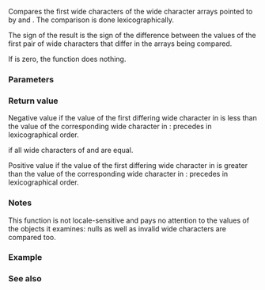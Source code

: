 {{cpp/title|wmemcmp}}
{{cpp/string/wide/navbar}}
{{ddcl|header=cwchar|
int wmemcmp( const wchar_t* lhs, const wchar_t* rhs, std::size_t count );
}}

Compares the first {{c|count}} wide characters of the wide character arrays pointed to by {{c|lhs}} and {{c|rhs}}. The comparison is done lexicographically.

The sign of the result is the sign of the difference between the values of the first pair of wide characters that differ in the arrays being compared.

If {{c|count}} is zero, the function does nothing.

===Parameters===
{{par begin}}
{{par|lhs, rhs|pointers to the wide character arrays to compare}}
{{par|count|number of wide characters to examine}}
{{par end}}

===Return value===
Negative value if the value of the first differing wide character in {{c|lhs}} is less than the value of the corresponding wide character in {{c|rhs}}: {{c|lhs}} precedes {{c|rhs}} in lexicographical order.

{{c|0}} if all {{c|count}} wide characters of {{c|lhs}} and {{c|rhs}} are equal.

Positive value if the value of the first differing wide character in {{c|lhs}} is greater than the value of the corresponding wide character in {{c|rhs}}: {{c|rhs}} precedes {{c|lhs}} in lexicographical order.

===Notes===
This function is not locale-sensitive and pays no attention to the values of the {{c|wchar_t}} objects it examines: nulls as well as invalid wide characters are compared too.

===Example===
{{example
|code=
#include &lt;clocale&gt;
#include &lt;cwchar&gt;
#include &lt;iostream&gt;
#include &lt;locale&gt;
#include &lt;string&gt;

void demo(const wchar_t* lhs, const wchar_t* rhs, std::size_t sz)
{
    std::wcout &lt;&lt; std::wstring(lhs, sz);
    int rc = std::wmemcmp(lhs, rhs, sz);
    if (rc == 0)
        std::wcout &lt;&lt; " compares equal to ";
    else if (rc &lt; 0)
        std::wcout &lt;&lt; " precedes ";
    else if (rc &gt; 0)
        std::wcout &lt;&lt; " follows ";
    std::wcout &lt;&lt; std::wstring(rhs, sz) &lt;&lt; " in lexicographical order\n";
}

int main()
{
    std::setlocale(LC_ALL, "en_US.utf8");
    std::wcout.imbue(std::locale("en_US.utf8"));

    wchar_t a1[] = {L'α',L'β',L'γ'};
    constexpr std::size_t sz = sizeof a1 / sizeof *a1;
    wchar_t a2[sz] = {L'α',L'β',L'δ'};

    demo(a1, a2, sz);
    demo(a2, a1, sz);
    demo(a1, a1, sz);
}
|p=true
|output=
αβγ precedes αβδ in lexicographical order
αβδ follows αβγ in lexicographical order
αβγ compares equal to αβγ in lexicographical order
}}

===See also===
{{dsc begin}}
{{dsc inc|cpp/string/wide/dsc wcscmp}}
{{dsc inc|cpp/string/byte/dsc memcmp}}
{{dsc inc|cpp/string/wide/dsc wcsncmp}}
{{dsc see c|c/string/wide/wmemcmp}}
{{dsc end}}

{{langlinks|de|es|fr|it|ja|pt|ru|zh}}
